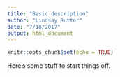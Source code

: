 ```yaml
---
title: "Basic description"
author: "Lindsay Rutter"
date: "7/18/2017"
output: html_document
---
```


```r
knitr::opts_chunk$set(echo = TRUE)
```

Here's some stuff to start things off.

